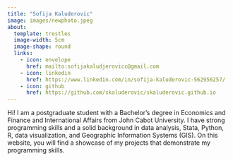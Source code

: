 ```yaml
---
title: "Sofija Kaluderovic"
image: images/newphoto.jpeg
about:
  template: trestles
  image-width: 5cm
  image-shape: round
  links:
    - icon: envelope
      href: mailto:sofijakaludjerovicc@gmail.com
    - icon: linkedin
      href: https://www.linkedin.com/in/sofija-kaluderovic-562956257/
    - icon: github
      href: https://github.com/skaluderovic/skaluderovic.github.io
---
```



Hi! I am a postgraduate student with a Bachelor's degree in Economics and Finance and International Affairs from John Cabot University. I have strong programming skills and a solid background in data analysis, Stata, Python, R, data visualization, and Geographic Information Systems (GIS). On this website, you will find a showcase of my projects that demonstrate my programming skills.